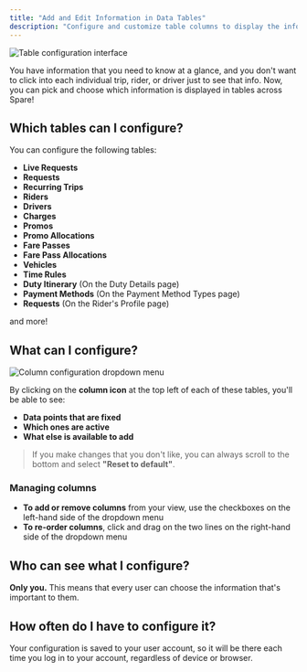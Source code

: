 ```yaml
---
title: "Add and Edit Information in Data Tables"
description: "Configure and customize table columns to display the information you need at a glance"
---
```


![Table configuration interface](https://downloads.intercomcdn.com/i/o/1109755446/d3a641c25c855b49ba3aedc5/Screenshot+2024-07-10+at+8_07_00%E2%80%AFPM.png?expires=1753820100&signature=ad80e272a74dd151edca145153325eacbca071fe07d88df9cc9638c8c9104590&req=dSEnH857mIVbX%2FMW1HO4zcGiuO1wI4EwcLjYoDW%2BVQRc4ewx4b6Bo7%2BvtN0z%0AEIgh%0A)

You have information that you need to know at a glance, and you don't want to click into each individual trip, rider, or driver just to see that info. Now, you can pick and choose which information is displayed in tables across Spare! 

## Which tables can I configure?

You can configure the following tables:

- **Live Requests**
- **Requests**
- **Recurring Trips**
- **Riders**
- **Drivers**
- **Charges**
- **Promos**
- **Promo Allocations**
- **Fare Passes**
- **Fare Pass Allocations**
- **Vehicles**
- **Time Rules**
- **Duty Itinerary** (On the Duty Details page)
- **Payment Methods** (On the Payment Method Types page)
- **Requests** (On the Rider's Profile page)

and more!

## What can I configure?

![Column configuration dropdown menu](https://downloads.intercomcdn.com/i/o/1110525268/3264edba5af08959bc342b20/Screenshot+2024-07-11+at+9_20_53%E2%80%AFAM.png?expires=1753820100&signature=18c3851f82a43b1c9759e7b74e7fc88bcfaba47944facec817500e0c8b64db1b&req=dSEmFsx8mINZUfMW1HO4zcpryVQX1YUauR6IOD5Cjq7B0HDv86qDvdEHfqve%0AhjRs%0A)

By clicking on the **column icon** at the top left of each of these tables, you'll be able to see:

- **Data points that are fixed**
- **Which ones are active**
- **What else is available to add**

> If you make changes that you don't like, you can always scroll to the bottom and select **"Reset to default"**.

### Managing columns

- **To add or remove columns** from your view, use the checkboxes on the left-hand side of the dropdown menu
- **To re-order columns**, click and drag on the two lines on the right-hand side of the dropdown menu 

## Who can see what I configure?

**Only you.** This means that every user can choose the information that's important to them.

## How often do I have to configure it?

Your configuration is saved to your user account, so it will be there each time you log in to your account, regardless of device or browser.
